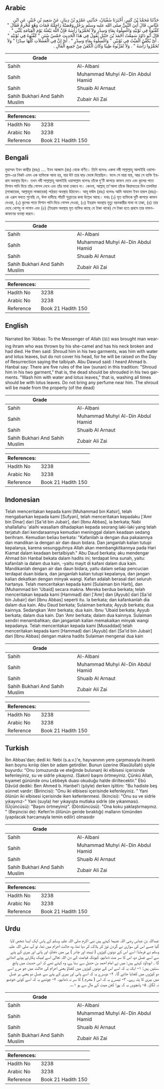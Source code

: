 ## Arabic


<div dir="rtl" lang="ar" style={{fontSize:'larger',backgroundColor:'#f8f9fa',padding:20}}>
حَدَّثَنَا مُحَمَّدُ بْنُ كَثِيرٍ، أَخْبَرَنَا سُفْيَانُ، حَدَّثَنِي عَمْرُو بْنُ دِينَارٍ، عَنْ سَعِيدِ بْنِ جُبَيْرٍ، عَنِ ابْنِ عَبَّاسٍ، قَالَ أُتِيَ النَّبِيُّ صلى الله عليه وسلم بِرَجُلٍ وَقَصَتْهُ رَاحِلَتُهُ فَمَاتَ وَهُوَ مُحْرِمٌ فَقَالَ ‏"‏ كَفِّنُوهُ فِي ثَوْبَيْهِ وَاغْسِلُوهُ بِمَاءٍ وَسِدْرٍ وَلاَ تُخَمِّرُوا رَأْسَهُ فَإِنَّ اللَّهَ يَبْعَثُهُ يَوْمَ الْقِيَامَةِ يُلَبِّي ‏"‏ ‏.‏ قَالَ أَبُو دَاوُدَ سَمِعْتُ أَحْمَدَ بْنَ حَنْبَلٍ يَقُولُ فِي هَذَا الْحَدِيثِ خَمْسُ سُنَنٍ ‏"‏ كَفِّنُوهُ فِي ثَوْبَيْهِ ‏"‏ ‏.‏ أَىْ يُكَفَّنُ الْمَيِّتُ فِي ثَوْبَيْنِ ‏"‏ وَاغْسِلُوهُ بِمَاءٍ وَسِدْرٍ ‏"‏ ‏.‏ أَىْ إِنَّ فِي الْغَسَلاَتِ كُلِّهَا سِدْرًا ‏"‏ وَلاَ تُخَمِّرُوا رَأْسَهُ ‏"‏ ‏.‏ وَلاَ تُقَرِّبُوهُ طِيبًا وَكَانَ الْكَفَنُ مِنْ جَمِيعِ الْمَالِ ‏.‏
</div>
<div style={{backgroundColor:'#f8f9fa',padding:20, marginBottom: 10}}><table> <thead> <tr> <th>Grade</th> <th></th> </tr> </thead> <tbody> <tr><td>Sahih</td><td>Al-Albani</td></tr><tr><td>Sahih</td><td>Muhammad Muhyi Al-Din Abdul Hamid</td></tr><tr><td>Sahih</td><td>Shuaib Al Arnaut</td></tr><tr><td>Sahih Bukhari And Sahih Muslim</td><td>Zubair Ali Zai</td></tr></tbody></table><table> <thead> <tr> <th>References:</th> <th></th> </tr> </thead> <tbody><tr><td>Hadith No</td><td>3238</td></tr><tr><td>Arabic No</td><td>3238</td></tr><tr><td>Reference</td><td>Book 21 Hadith 150</td></tr></tbody></table></div>

## Bengali


<div dir="ltr" lang="bn" style={{fontSize:'larger',backgroundColor:'#f8f9fa',padding:20}}>
মুহাম্মদ ইবন কাছীর (রহঃ) .... ইবন আব্বাস (রাঃ) থেকে বর্ণিত। তিনি বলেনঃ একদা নবী সাল্লাল্লাহু আলাইহি ওয়াসাল্লাম-এর নিকট এমন এক ব্যক্তিকে আনা হয়, যার উট তার ঘাড় ভেঙ্গে দিয়েছিল। ফলে সে মারা যায়, আর সে ব্যক্তি ইহরাম অবস্থায় ছিল। তখন নবী সাল্লাল্লাহু আলাইহি ওয়াসাল্লাম বলেনঃ তাঁকে দু'টি কাপড়ে কাফন দেবে এবং কুলের পাতা মিশান পানি দিয়ে তাঁর গোসল দেবে এবং তাঁর মাথা ঢাকবে না। কেননা, আল্লাহ্‌ তা'আলা তাঁকে কিয়ামতের দিন তালবিয়া (লাব্বায়েক, আল্লাহুমা লাব্বায়েক) পাঠরত অবস্থায় উঠাবেন। আবূ দাঊদ (রহঃ) বলেনঃ আমি আহমদ ইবন হাম্বল (রহঃ)-কে এরূপ বলতে শুনেছি যে, উক্ত হাদীছে পাঁচটি সুন্নাতের কথা উল্লেখ আছে। যথাঃ (১) মৃত ব্যক্তিকে দুটি কাপড়ে কাফন দেওয়া, (২) কুলের পাতা মিশান পানি দিয়ে গোসল দেওয়া, (৩) ইহরাম অবস্থায় মৃত্যু বরনকারীর মাথা না ঢাকা, (৪) তার দেহে খোশবু না লাগান এবং (৫) (ইহরাম অবস্থায় মৃত ব্যক্তির কাছে যে টাকা থাকে) সে টাকা হতে প্রথমে তার দাফন-কাফনের ব্যবস্থা করবে।
</div>
<div style={{backgroundColor:'#f8f9fa',padding:20, marginBottom: 10}}><table> <thead> <tr> <th>Grade</th> <th></th> </tr> </thead> <tbody> <tr><td>Sahih</td><td>Al-Albani</td></tr><tr><td>Sahih</td><td>Muhammad Muhyi Al-Din Abdul Hamid</td></tr><tr><td>Sahih</td><td>Shuaib Al Arnaut</td></tr><tr><td>Sahih Bukhari And Sahih Muslim</td><td>Zubair Ali Zai</td></tr></tbody></table><table> <thead> <tr> <th>References:</th> <th></th> </tr> </thead> <tbody><tr><td>Hadith No</td><td>3238</td></tr><tr><td>Arabic No</td><td>3238</td></tr><tr><td>Reference</td><td>Book 21 Hadith 150</td></tr></tbody></table></div>

## English


<div dir="ltr" lang="en" style={{fontSize:'larger',backgroundColor:'#f8f9fa',padding:20}}>
Narrated Ibn 'Abbas: To the Messenger of Allah (ﷺ) was brought man wearing ihram who was thrown by his she-camel and has his neck broken and had died. He then said: Shroud him in his two garments, was him with water and lotus leaves, but do not cover his head, for he will be raised on the Day of Resurrection saying the talbiyah. Abu Dawud said: I heard Ahmad b. Hanbal say: There are five rules of the law (sunan) in this tradition: "Shroud him in his two garment," that is, the dead should be shrouded in his two garments. "Wash him with water and lotus leaves," that is, washing all times should be with lotus leaves. Do not bring any perfume near him. The shroud will be made from the property (of the dead)
</div>
<div style={{backgroundColor:'#f8f9fa',padding:20, marginBottom: 10}}><table> <thead> <tr> <th>Grade</th> <th></th> </tr> </thead> <tbody> <tr><td>Sahih</td><td>Al-Albani</td></tr><tr><td>Sahih</td><td>Muhammad Muhyi Al-Din Abdul Hamid</td></tr><tr><td>Sahih</td><td>Shuaib Al Arnaut</td></tr><tr><td>Sahih Bukhari And Sahih Muslim</td><td>Zubair Ali Zai</td></tr></tbody></table><table> <thead> <tr> <th>References:</th> <th></th> </tr> </thead> <tbody><tr><td>Hadith No</td><td>3238</td></tr><tr><td>Arabic No</td><td>3238</td></tr><tr><td>Reference</td><td>Book 21 Hadith 150</td></tr></tbody></table></div>

## Indonesian


<div dir="ltr" lang="id" style={{fontSize:'larger',backgroundColor:'#f8f9fa',padding:20}}>
Telah menceritakan kepada kami [Muhammad bin Katsir], telah mengabarkan kepada kami [Sufyan], telah menceritakan kepadaku ['Amr bin Dinar] dari [Sa'id bin Jubair], dari [Ibnu Abbas], ia berkata; Nabi shallallahu 'alaihi wasallam dihadapkan kepada seorang laki-laki yang telah terjatuh dari kendaraannya kemudian meninggal dalam keadaan sedang berihram. Kemudian beliau berkata: "Kafanilah ia dengan dua pakaiannya dan mandikan ia dengan air dan daun bidara. Dan janganlah kalian tutupi kepalanya, karena sesungguhnya Allah akan membangkitkannya pada Hari Kiamat dalam keadaan bertalbiyah." Abu Daud berkata; aku mendengar Ahmad bin Hanbal bekata dalam hadits ini; terdapat lima sunah, yaitu: kafanilah ia dalam dua kain, -yaitu mayit di kafani dalam dua kain. Mandikanlah dengan air dan daun bidara, yaitu dalam setiap pencucian terdapat duan bidara, dan janganlah kalian tutupi kepalanya, dan jangan kalian dekatkan dengan minyak wangi. Kafan adalah berasal dari seluruh hartanya. Telah menceritakan kepada kami [Sulaiman bin Harb], dan [Muhammad bin 'Ubaid] secara makna. Mereka berdua berkata; telah menceritakan kepada kami [Hammad] dari ['Amr] dan [Ayyub] dari [Sa'id bin Jubair] dari [Ibnu Abbas] seperti itu. Ia berkata; dan kafankanlah dia dalam dua kain. Abu Daud berkata; Sulaiman berkata; Ayyub berkata; dua kainnya. Sedangkan 'Amr berkata; dua kain. Ibnu 'Ubaid berkata; Ayyub berkata; dalam dua kain. Dan 'Amr berkata; dalam dua kainnya. Sulaiman sendiri menambahkan; dan janganlah kalian memakaikan minyak wangi kepadanya. Telah menceritakan kepada kami [Musaddad] telah menceritakan kepada kami [Hammad] dari [Ayyub] dari [Sa'id bin Jubair] dari [Ibnu Abbas] dengan makna hadits Sulaiman mengenai dua kain
</div>
<div style={{backgroundColor:'#f8f9fa',padding:20, marginBottom: 10}}><table> <thead> <tr> <th>Grade</th> <th></th> </tr> </thead> <tbody> <tr><td>Sahih</td><td>Al-Albani</td></tr><tr><td>Sahih</td><td>Muhammad Muhyi Al-Din Abdul Hamid</td></tr><tr><td>Sahih</td><td>Shuaib Al Arnaut</td></tr><tr><td>Sahih Bukhari And Sahih Muslim</td><td>Zubair Ali Zai</td></tr></tbody></table><table> <thead> <tr> <th>References:</th> <th></th> </tr> </thead> <tbody><tr><td>Hadith No</td><td>3238</td></tr><tr><td>Arabic No</td><td>3238</td></tr><tr><td>Reference</td><td>Book 21 Hadith 150</td></tr></tbody></table></div>

## Turkish


<div dir="ltr" lang="tr" style={{fontSize:'larger',backgroundColor:'#f8f9fa',padding:20}}>
İbn Abbas'dan; dedi ki: Nebi (s.a.v.)'e, hayvanının yere çarpmasıyla ihramlı iken boynu kırılıp ölen bir adam getirdiler. Bunun üzerine (Rasûlullah) şöyle buyurdu: “Onu (omuzunda ve eteğinde bulunan) iki elbisesi içerisinde kefenleyiniz, su ve sidrle yıkayınız. (Sakın) başını örtmeyiniz. Çünkü Allah, kıyamet gününde onu Lebbeyk duası okuduğu halde diriltecektir." Ebû Dâvûd dediki: Ben Ahmed b. Hanbel’i (şöyle) derken işittim: "Bu hadiste beş sünnet vardır: (Birincisi): "Onu iki elbisesi içerisinde kefenleyiniz. " Yani ölünün iki elbisesi içerisinde iken kefenlenmesi. (İkincisi): "Onu su ve sidrle yıkayınız-" Yani (suyla) her yıkayışta mutlaka sidrle (de yıkanması). (Üçüncüsü): "Başını örtmeyiniz". (Dördüncüsü): "Ona koku yaklaştırmayınız. " (Beşincisi de): Kefen’in (ölünün geride bıraktığı) malların tümünden (yapılacak harcamayla temin edilir) olmasıdır
</div>
<div style={{backgroundColor:'#f8f9fa',padding:20, marginBottom: 10}}><table> <thead> <tr> <th>Grade</th> <th></th> </tr> </thead> <tbody> <tr><td>Sahih</td><td>Al-Albani</td></tr><tr><td>Sahih</td><td>Muhammad Muhyi Al-Din Abdul Hamid</td></tr><tr><td>Sahih</td><td>Shuaib Al Arnaut</td></tr><tr><td>Sahih Bukhari And Sahih Muslim</td><td>Zubair Ali Zai</td></tr></tbody></table><table> <thead> <tr> <th>References:</th> <th></th> </tr> </thead> <tbody><tr><td>Hadith No</td><td>3238</td></tr><tr><td>Arabic No</td><td>3238</td></tr><tr><td>Reference</td><td>Book 21 Hadith 150</td></tr></tbody></table></div>

## Urdu


<div dir="rtl" lang="ur" style={{fontSize:'larger',backgroundColor:'#f8f9fa',padding:20}}>
عبداللہ بن عباس رضی اللہ عنہما کہتے ہیں نبی اکرم صلی اللہ علیہ وسلم کے پاس ایک ایسا شخص لایا گیا جسے اس کی سواری نے گردن توڑ کر ہلاک کر دیا تھا، وہ حالت احرام میں تھا، تو آپ صلی اللہ علیہ وسلم نے فرمایا: اسے اس کے دونوں کپڑوں ( تہبند اور چادر ) ہی میں دفناؤ، اور پانی اور بیری کے پتے سے اسے غسل دو، اس کا سر مت ڈھانپو، کیونکہ قیامت کے دن اللہ تعالیٰ اسے لبیک پکارتے ہوئے اٹھائے گا ۔ ابوداؤد کہتے ہیں: میں نے امام احمد بن حنبل سے سنا ہے، وہ کہتے تھے کہ اس حدیث میں پانچ سنتیں ہیں: ۱- ایک یہ کہ اسے اس کے دونوں کپڑوں میں کفناؤ یعنی احرام کی حالت میں جو مرے اسے دو کپڑوں میں کفنایا جائے گا۔ ۲- دوسرے یہ کہ اسے پانی اور بیری کے پتے سے غسل دو یعنی ہر غسل میں بیری کا پتہ رہے۔ ۳- تیسرے یہ کہ اس ( محرم ) کا سر نہ ڈھانپو۔ ۴- چوتھے یہ کہ اسے کوئی خوشبو نہ لگاؤ۔ ۵- پانچویں یہ کہ پورا کفن میت کے مال سے ہو ۱؎۔
</div>
<div style={{backgroundColor:'#f8f9fa',padding:20, marginBottom: 10}}><table> <thead> <tr> <th>Grade</th> <th></th> </tr> </thead> <tbody> <tr><td>Sahih</td><td>Al-Albani</td></tr><tr><td>Sahih</td><td>Muhammad Muhyi Al-Din Abdul Hamid</td></tr><tr><td>Sahih</td><td>Shuaib Al Arnaut</td></tr><tr><td>Sahih Bukhari And Sahih Muslim</td><td>Zubair Ali Zai</td></tr></tbody></table><table> <thead> <tr> <th>References:</th> <th></th> </tr> </thead> <tbody><tr><td>Hadith No</td><td>3238</td></tr><tr><td>Arabic No</td><td>3238</td></tr><tr><td>Reference</td><td>Book 21 Hadith 150</td></tr></tbody></table></div>